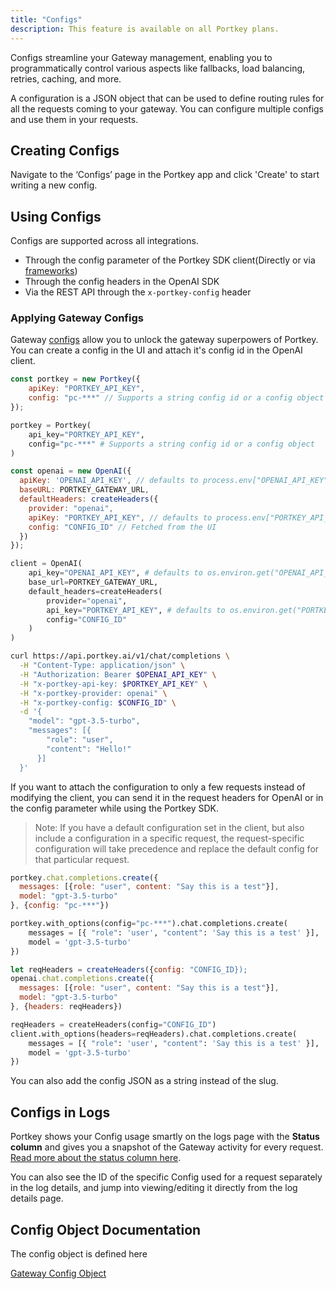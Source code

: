```yaml
---
title: "Configs"
description: This feature is available on all Portkey plans.
---
```


Configs streamline your Gateway management, enabling you to programmatically control various aspects like fallbacks, load balancing, retries, caching, and more.

A configuration is a JSON object that can be used to define routing rules for all the requests coming to your gateway. You can configure multiple configs and use them in your requests.

## Creating Configs

Navigate to the ‘Configs’ page in the Portkey app and click 'Create' to start writing a new config.

## Using Configs

Configs are supported across all integrations.

* Through the config parameter of the Portkey SDK client(Directly or via [frameworks](/integrations/llms))
* Through the config headers in the OpenAI SDK
* Via the REST API through the `x-portkey-config` header

### Applying Gateway Configs

Gateway [configs](/product/ai-gateway/configs) allow you to unlock the gateway superpowers of Portkey. You can create a config in the UI and attach it's config id in the OpenAI client.

<Tabs>
  <Tab title="NodeJS">

```js
const portkey = new Portkey({
    apiKey: "PORTKEY_API_KEY",
    config: "pc-***" // Supports a string config id or a config object
});
```
  </Tab>
  <Tab title="Python">

```py
portkey = Portkey(
    api_key="PORTKEY_API_KEY",
    config="pc-***" # Supports a string config id or a config object
)
```
  </Tab>
  <Tab title="OpenAI NodeJS">

```js
const openai = new OpenAI({
  apiKey: 'OPENAI_API_KEY', // defaults to process.env["OPENAI_API_KEY"],
  baseURL: PORTKEY_GATEWAY_URL,
  defaultHeaders: createHeaders({
    provider: "openai",
    apiKey: "PORTKEY_API_KEY", // defaults to process.env["PORTKEY_API_KEY"]
    config: "CONFIG_ID" // Fetched from the UI
  })
});
```
  </Tab>
  <Tab title="OpenAI Python">

```python
client = OpenAI(
    api_key="OPENAI_API_KEY", # defaults to os.environ.get("OPENAI_API_KEY")
    base_url=PORTKEY_GATEWAY_URL,
    default_headers=createHeaders(
        provider="openai",
        api_key="PORTKEY_API_KEY", # defaults to os.environ.get("PORTKEY_API_KEY")
        config="CONFIG_ID"
    )
)
```
  </Tab>
<Tab title="REST API">

```sh
curl https://api.portkey.ai/v1/chat/completions \
  -H "Content-Type: application/json" \
  -H "Authorization: Bearer $OPENAI_API_KEY" \
  -H "x-portkey-api-key: $PORTKEY_API_KEY" \
  -H "x-portkey-provider: openai" \
  -H "x-portkey-config: $CONFIG_ID" \
  -d '{
    "model": "gpt-3.5-turbo",
    "messages": [{
        "role": "user",
        "content": "Hello!"
      }]
  }'
```
  </Tab>
</Tabs>

If you want to attach the configuration to only a few requests instead of modifying the client, you can send it in the request headers for OpenAI or in the config parameter while using the Portkey SDK.

> Note: If you have a default configuration set in the client, but also include a configuration in a specific request, the request-specific configuration will take precedence and replace the default config for that particular request.

<Tabs>
  <Tab title="NodeJS">

```js
portkey.chat.completions.create({
  messages: [{role: "user", content: "Say this is a test"}],
  model: "gpt-3.5-turbo"
}, {config: "pc-***"})
```
  </Tab>
  <Tab title="Python">

```py
portkey.with_options(config="pc-***").chat.completions.create(
    messages = [{ "role": 'user', "content": 'Say this is a test' }],
    model = 'gpt-3.5-turbo'
})
```
  </Tab>
  <Tab title="OpenAI NodeJS">

```js
let reqHeaders = createHeaders({config: "CONFIG_ID});
openai.chat.completions.create({
  messages: [{role: "user", content: "Say this is a test"}],
  model: "gpt-3.5-turbo"
}, {headers: reqHeaders})
```
  </Tab>
  <Tab title="OpenAI Python">

```py
reqHeaders = createHeaders(config="CONFIG_ID")
client.with_options(headers=reqHeaders).chat.completions.create(
    messages = [{ "role": 'user', "content": 'Say this is a test' }],
    model = 'gpt-3.5-turbo'
})
```
  </Tab>
</Tabs>


<Info>
You can also add the config JSON as a string instead of the slug.
</Info>

## Configs in Logs

Portkey shows your Config usage smartly on the logs page with the **Status column** and gives you a snapshot of the Gateway activity for every request. [Read more about the status column here](https://portkey.ai/docs/product/observability/logs#request-status-guide).

You can also see the ID of the specific Config used for a request separately in the log details, and jump into viewing/editing it directly from the log details page.

## Config Object Documentation

The config object is defined here

[Gateway Config Object](/api-reference/config-object)
